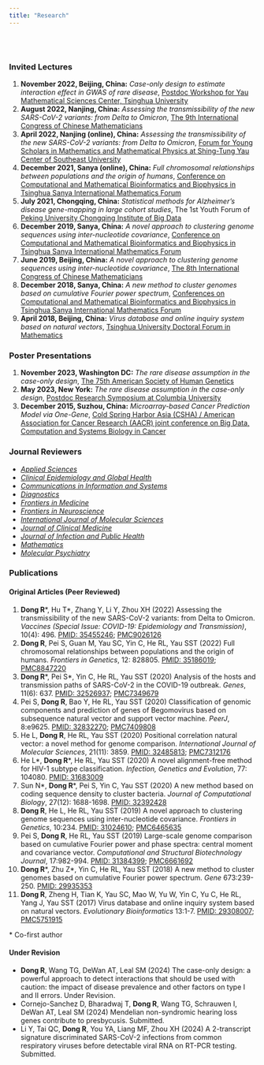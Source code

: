 ```yaml
---
title: "Research"
---
```


<br><br>

### Invited Lectures


1.  **November 2022, Beijing, China:** *Case-only design to estimate interaction effect in GWAS of rare disease*, [Postdoc Workshop for Yau Mathematical Sciences Center, Tsinghua University](https://ymsc.tsinghua.edu.cn/en/info/1060/2473.htm)
2.  **August 2022, Nanjing, China:** *Assessing the transmissibility of the new SARS-CoV-2 variants: from Delta to Omicron*, [The 9th International Congress of Chinese Mathematicians](http://iccm.tsinghua.edu.cn/iccm2022/#/)
3.  **April 2022, Nanjing (online), China:** *Assessing the transmissibility of the new SARS-CoV-2 variants: from Delta to Omicron*, [Forum for Young Scholars in Mathematics and Mathematical Physics at Shing-Tung Yau Center of Southeast University](https://yauc.seu.edu.cn/2022/1208/c27640a430948/page.psp)
4.  **December 2021, Sanya (online), China:** *Full chromosomal relationships between populations and the origin of humans*, [Conference on Computational and Mathematical Bioinformatics and Biophysics in Tsinghua Sanya International Mathematics Forum](http://tsimf.cn/meeting/detail?id=284)
5.  **July 2021, Chongqing, China:** *Statistical methods for Alzheimer's disease gene-mapping in large cohort studies*, The 1st Youth Forum of [Peking University Chongqing Institute of Big Data](https://bda.pku.edu.cn/ydkyjg/bjdxzqdsjyjy.htm)
6.  **December 2019, Sanya, China:** *A novel approach to clustering genome sequences using inter-nucleotide covariance*, [Conference on Computational and Mathematical Bioinformatics and Biophysics in Tsinghua Sanya International Mathematics Forum](http://www.tsimf.cn/meeting/detail?id=154)
7.  **June 2019, Beijing, China:** *A novel approach to clustering genome sequences using inter-nucleotide covariance*, [The 8th International Congress of Chinese Mathematicians](https://www.tsinghua.edu.cn/info/1368/81750.htm)
8.  **December 2018, Sanya, China:** *A new method to cluster genomes based on cumulative Fourier power spectrum*, [Conferences on Computational and Mathematical Bioinformatics and Biophysics in Tsinghua Sanya International Mathematics Forum](http://tsimf.cn/meeting/detail?id=196_)
9. **April 2018, Beijing, China:** *Virus database and online inquiry system based on natural vectors*, [Tsinghua University Doctoral Forum in Mathematics](https://www.tsinghua.edu.cn/jdfwzx/jdfw/smsz/bssltjd.htm)

### Poster Presentations

1. **November 2023, Washington DC:** *The rare disease assumption in the case-only design*, [The 75th American Society of Human Genetics](https://www.ashg.org/meetings/2023meeting/)
2. **May 2023, New York:** *The rare disease assumption in the case-only design*, [Postdoc Research Symposium at Columbia University](https://research.columbia.edu/sites/default/files/content/OPA/2023%20Columbia%20University%20Postdoctoral%20Research%20Symposium%20Abstracts%20(2)-1-30.pdf)
3. **December 2015, Suzhou, China:** *Microarray-based Cancer Prediction Model via One-Gene*, [Cold Spring Harbor Asia (CSHA) / American Association for Cancer Research (AACR) joint conference on Big Data, Computation and Systems Biology in Cancer](https://www.csh-asia.org/?content/1525)

### Journal Reviewers

- [*Applied Sciences*](https://www.mdpi.com/journal/applsci)
- [*Clinical Epidemiology and Global Health*](https://www.sciencedirect.com/journal/clinical-epidemiology-and-global-health)
- [*Communications in Information and Systems*](https://www.intlpress.com/site/pub/pages/journals/items/cis/_home/_main/index.php)
- [*Diagnostics*](https://www.mdpi.com/journal/diagnostics)
- [*Frontiers in Medicine*](https://www.frontiersin.org/journals/medicine)
- [*Frontiers in Neuroscience*](https://www.frontiersin.org/journals/neuroscience)
- [*International Journal of Molecular Sciences*](https://www.mdpi.com/journal/ijms)
- [*Journal of Clinical Medicine*](https://www.mdpi.com/journal/jcm)
- [*Journal of Infection and Public Health*](https://www.sciencedirect.com/journal/journal-of-infection-and-public-health)
- [*Mathematics*](https://www.mdpi.com/journal/mathematics)
- [*Molecular Psychiatry*](https://www.nature.com/mp/)

### Publications

#### Original Articles (Peer Reviewed)

1. **Dong R**\*, Hu T\*, Zhang Y, Li Y, Zhou XH (2022) Assessing the transmissibility of the new SARS-CoV-2 variants: from Delta to Omicron. *Vaccines (Special Issue: COVID-19: Epidemiology and Transmission)*, 10(4): 496. [PMID: 35455246](https://pubmed.ncbi.nlm.nih.gov/35455246/); [PMC9026126](https://www.ncbi.nlm.nih.gov/pmc/articles/PMC9026126/)
2. **Dong R**, Pei S, Guan M, Yau SC, Yin C, He RL, Yau SST (2022) Full chromosomal relationships between populations and the origin of humans. *Frontiers in Genetics*, 12: 828805. [PMID: 35186019](https://pubmed.ncbi.nlm.nih.gov/35186019/); [PMC8847220](https://www.ncbi.nlm.nih.gov/pmc/articles/PMC8847220/)
3. **Dong R**\*, Pei S\*, Yin C, He RL, Yau SST (2020) Analysis of the hosts and transmission paths of SARS-CoV-2 in the COVID-19 outbreak. *Genes*, 11(6): 637. [PMID: 32526937](https://pubmed.ncbi.nlm.nih.gov/32526937/); [PMC7349679](https://www.ncbi.nlm.nih.gov/pmc/articles/PMC7349679/)
4. Pei S, **Dong R**, Bao Y, He RL, Yau SST (2020) Classification of genomic components and prediction of genes of Begomovirus based on subsequence natural vector and support vector machine. *PeerJ*, 8:e9625. [PMID: 32832270](https://pubmed.ncbi.nlm.nih.gov/32832270/); [PMC7409808](https://www.ncbi.nlm.nih.gov/pmc/articles/PMC7409808/)
5. He L, **Dong R**, He RL, Yau SST (2020) Positional correlation natural vector: a novel method for genome comparison. *International Journal of Molecular Sciences*, 21(11): 3859. [PMID: 32485813](https://pubmed.ncbi.nlm.nih.gov/32485813/); [PMC7312176](https://www.ncbi.nlm.nih.gov/pmc/articles/PMC7312176/)
6.  He L\*, **Dong R**\*, He RL, Yau SST (2020) A novel alignment-free method for HIV-1 subtype classification. *Infection, Genetics and Evolution*, 77: 104080. [PMID: 31683009](https://pubmed.ncbi.nlm.nih.gov/31683009/)
7.  Sun N\*, **Dong R**\*, Pei S, Yin C, Yau SST (2020) A new method based on coding sequence density to cluster bacteria. *Journal of Computational Biology*, 27(12): 1688-1698. [PMID: 32392428](https://pubmed.ncbi.nlm.nih.gov/32392428/)
8. **Dong R**, He L, He RL, Yau SST (2019) A novel approach to clustering genome sequences using inter-nucleotide covariance. *Frontiers in Genetics*, 10:234. [PMID: 31024610](https://pubmed.ncbi.nlm.nih.gov/31024610/); [PMC6465635](https://www.ncbi.nlm.nih.gov/pmc/articles/PMC6465635/)
9.  Pei S, **Dong R**, He RL, Yau SST (2019) Large-scale genome comparison based on cumulative Fourier power and phase spectra: central moment and covariance vector. *Computational and Structural Biotechnology Journal*, 17:982-994. [PMID: 31384399](https://pubmed.ncbi.nlm.nih.gov/31384399/); [PMC6661692](https://www.ncbi.nlm.nih.gov/pmc/articles/PMC6661692/)
10. **Dong R**\*, Zhu Z\*, Yin C, He RL, Yau SST (2018) A new method to cluster genomes based on cumulative Fourier power spectrum. *Gene* 673:239-250. [PMID: 29935353](https://pubmed.ncbi.nlm.nih.gov/29935353/)
11. **Dong R**, Zheng H, Tian K, Yau SC, Mao W, Yu W, Yin C, Yu C, He RL, Yang J, Yau SST (2017) Virus database and online inquiry system based on natural vectors. *Evolutionary Bioinformatics* 13:1-7. [PMID: 29308007](https://pubmed.ncbi.nlm.nih.gov/29308007/); [PMC5751915](https://www.ncbi.nlm.nih.gov/pmc/articles/PMC5751915/)

\* Co-first author


#### Under Revision
- **Dong R**, Wang TG, DeWan AT, Leal SM (2024) The case-only design: a powerful approach to detect interactions that should be used with caution: the impact of disease prevalence and other factors on type I and II errors. Under Revision.
- Cornejo-Sanchez D, Bharadwaj T, **Dong R**, Wang TG, Schrauwen I, DeWan AT, Leal SM (2024) Mendelian non-syndromic hearing loss genes contribute to presbycusis. Submitted.
- Li Y, Tai QC, **Dong R**, You YA, Liang MF, Zhou XH (2024) A 2-transcript signature discriminated SARS-CoV-2 infections from common respiratory viruses before detectable viral RNA on RT-PCR testing. Submitted.
